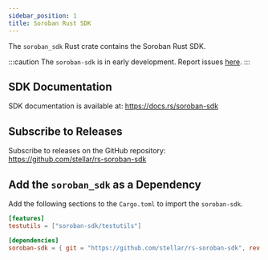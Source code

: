 ```yaml
---
sidebar_position: 1
title: Soroban Rust SDK
---
```


The `soroban_sdk` Rust crate contains the Soroban Rust SDK.

:::caution
The `soroban-sdk` is in early development. Report issues
[here](https://github.com/stellar/rs-soroban-sdk).
:::

## SDK Documentation

SDK documentation is available at:
https://docs.rs/soroban-sdk

## Subscribe to Releases

Subscribe to releases on the GitHub repository:
https://github.com/stellar/rs-soroban-sdk

## Add the `soroban_sdk` as a Dependency

Add the following sections to the `Cargo.toml` to import the `soroban-sdk`.

```toml
[features]
testutils = ["soroban-sdk/testutils"]

[dependencies]
soroban-sdk = { git = "https://github.com/stellar/rs-soroban-sdk", rev = "32b76650" }
```
